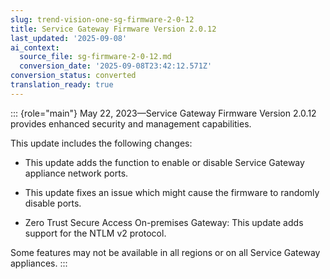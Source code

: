 ```yaml
---
slug: trend-vision-one-sg-firmware-2-0-12
title: Service Gateway Firmware Version 2.0.12
last_updated: '2025-09-08'
ai_context:
  source_file: sg-firmware-2-0-12.md
  conversion_date: '2025-09-08T23:42:12.571Z'
conversion_status: converted
translation_ready: true
---
```


::: {role="main"}
May 22, 2023—Service Gateway Firmware Version 2.0.12 provides enhanced security and management capabilities.

This update includes the following changes:

- This update adds the function to enable or disable Service Gateway appliance network ports.

- This update fixes an issue which might cause the firmware to randomly disable ports.

- Zero Trust Secure Access On-premises Gateway: This update adds support for the NTLM v2 protocol.

Some features may not be available in all regions or on all Service Gateway appliances.
:::
